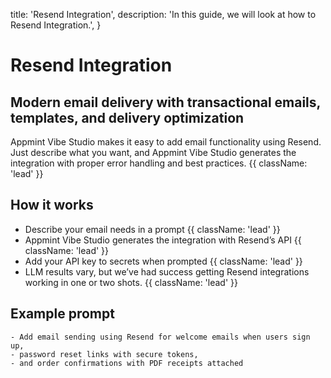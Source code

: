   title: 'Resend Integration',
  description:
    'In this guide, we will look at how to Resend Integration.',
}

# Resend Integration

## Modern email delivery with transactional emails, templates, and delivery optimization

Appmint Vibe Studio makes it easy to add email functionality using Resend. Just describe what you want, 
and Appmint Vibe Studio generates the integration with proper error handling and best practices. {{ className: 'lead' }}

## How it works

- Describe your email needs in a prompt {{ className: 'lead' }}
- Appmint Vibe Studio generates the integration with Resend’s API {{ className: 'lead' }}
- Add your API key to secrets when prompted {{ className: 'lead' }}
- LLM results vary, but we’ve had success getting Resend integrations working in one or two shots. {{ className: 'lead' }}

## Example prompt

```
- Add email sending using Resend for welcome emails when users sign up,
- password reset links with secure tokens,
- and order confirmations with PDF receipts attached
```